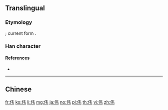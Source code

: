 {{also|偉}}
==Translingual==

===Etymology===
{{Han simp|偉|f=韋|t=韦}}; current form {{Han compound|人|alt1=亻|韦}}.

===Han character===
{{Han char|rn=9|rad=人|as=04|sn=6|four=24256|canj=OQS|ids=⿰亻韦}}

====References====
* {{Han ref|kx=0096.121|hdz=10117.150|uh=4F1F|ud=20255}}

----

==Chinese==
{{zh-see|偉}}

[[fr:伟]]
[[ko:伟]]
[[li:伟]]
[[mg:伟]]
[[ja:伟]]
[[no:伟]]
[[pl:伟]]
[[th:伟]]
[[vi:伟]]
[[zh:伟]]